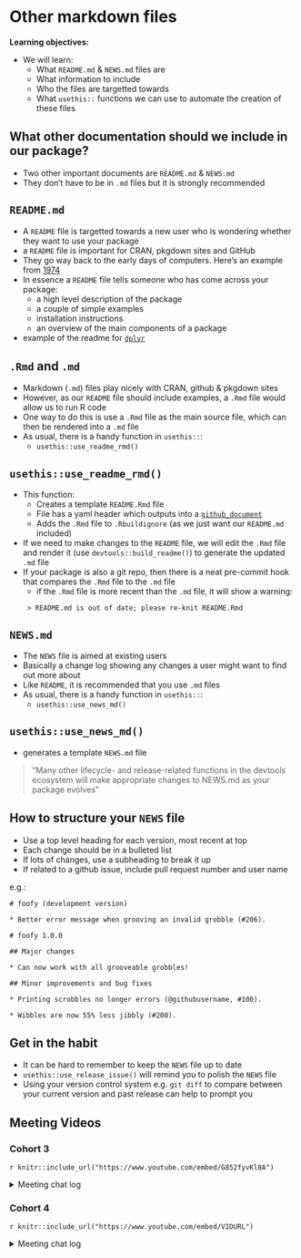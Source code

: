 # Other markdown files

**Learning objectives:**

- We will learn:
  - What `README.md` & `NEWS.md` files are  
  - What information to include  
  - Who the files are targetted towards  
  - What `usethis::` functions we can use to automate the creation of these files  
  
## What other documentation should we include in our package?  

- Two other important documents are `README.md` & `NEWS.md`  
- They don't have to be in `.md` files but it is strongly recommended  

## `README.md`  

- A `README` file is targetted towards a new user who is wondering whether they want to use your package  
- a `README` file is important for CRAN, pkgdown sites and GitHub  
- They go way back to the early days of computers. Here's an example from [1974](http://pdp-10.trailing-edge.com/decus_20tap3_198111/01/decus/20-0079/readme.txt.html)  
- In essence a `README` file tells someone who has come across your package:  
  - a high level description of the package  
  - a couple of simple examples  
  - installation instructions  
  - an overview of the main components of a package  
- example of the readme for [`dplyr`](https://github.com/tidyverse/dplyr)  

## `.Rmd` and `.md`  

- Markdown (`.md`) files play nicely with CRAN, github & pkgdown sites  
- However, as our `README` file should include examples, a `.Rmd` file would allow us to run R code  
- One way to do this is use a `.Rmd` file as the main source file, which can then be rendered into a `.md` file  
- As usual, there is a handy function in `usethis::`:  
  - `usethis::use_readme_rmd()`  

## `usethis::use_readme_rmd()`  

- This function:  
  - Creates a template `README.Rmd` file  
  - File has a yaml header which outputs into a [`github_document`](https://rmarkdown.rstudio.com/github_document_format.html)  
  - Adds the `.Rmd` file to `.Rbuildignore` (as we just want our `README.md` included)  
- If we need to make changes to the `README` file, we will edit the `.Rmd` file and render it (use `devtools::build_readme()`) to generate the updated `.md` file  
- If your package is also a git repo, then there is a neat pre-commit hook that compares the `.Rmd` file to the `.md` file  
  - if the `.Rmd` file is more recent than the `.md` file, it will show a warning:  
  
  ```
 > README.md is out of date; please re-knit README.Rmd
  ```

## `NEWS.md`  

- The `NEWS` file is aimed at existing users  
- Basically a change log showing any changes a user might want to find out more about  
- Like `README`, it is recommended that you use `.md` files  
- As usual, there is a handy function in `usethis::`:  
  - `usethis::use_news_md()`  
  
## `usethis::use_news_md()`  

- generates a template `NEWS.md` file

> "Many other lifecycle- and release-related functions in the devtools ecosystem will make appropriate changes to NEWS.md as your package evolves"

## How to structure your `NEWS` file  

- Use a top level heading for each version, most recent at top  
- Each change should be in a bulleted list  
- If lots of changes, use a subheading to break it up  
- If related to a github issue, include pull request number and user name

e.g.:

```
# foofy (development version)

* Better error message when grooving an invalid grobble (#206).

# foofy 1.0.0

## Major changes

* Can now work with all grooveable grobbles!

## Minor improvements and bug fixes

* Printing scrobbles no longer errors (@githubusername, #100).

* Wibbles are now 55% less jibbly (#200).

```

## Get in the habit 

- It can be hard to remember to keep the `NEWS` file up to date  
- `usethis::use_release_issue()` will remind you to polish the `NEWS` file  
- Using your version control system e.g. `git diff` to compare between your current version and past release can help to prompt you
  
## Meeting Videos

### Cohort 3

`r knitr::include_url("https://www.youtube.com/embed/G852fyvKl8A")`

<details>
<summary> Meeting chat log </summary>

```
00:37:08	Rex Parsons:	https://fromthebottomoftheheap.net/2020/04/30/rendering-your-readme-with-github-actions/
00:59:25	Ryan Metcalf:	Was it `cast1?
```
</details>


### Cohort 4

`r knitr::include_url("https://www.youtube.com/embed/VIDURL")`

<details>
<summary> Meeting chat log </summary>

```
LOG
```
</details>
